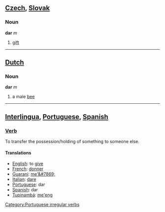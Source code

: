 ==[[Czech]], [[Slovak]]==
===Noun===
'''dar''' ''m''
# [[gift]]
----
==[[Dutch]]==
===Noun===
'''dar''' ''m''
# a male [[bee]]
----
==[[Interlingua]], [[Portuguese]], [[Spanish]]==
===[[Verb]]===
To transfer the possession/holding of something to someone else.
====Translations====
*[[English]]: to [[give]]
*[[French]]: [[donner]]
*[[Guarani]]: [[me'&#7869;]]
*[[Italian]]: [[dare]]
*[[Portuguese]]: dar
*[[Spanish]]: dar
*[[Tupinambá]]: [[me'eng]]

[[Category:Portuguese irregular verbs]]